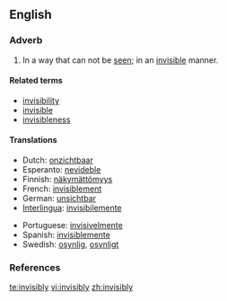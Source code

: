 ==English==

===Adverb===
{{infl|en|adverb}}

# In a way that can not be [[see]]n; in an [[invisible]] manner.

====Related terms====
* [[invisibility]]
* [[invisible]]
* [[invisibleness]]

====Translations====
{{top}}
* Dutch: [[onzichtbaar]]
* Esperanto: [[nevideble]]
* Finnish: [[näkymättömyys]]
* French: [[invisiblement]]
* German: [[unsichtbar]]
* [[Interlingua]]: [[invisibilemente]]
{{mid}}
* Portuguese: [[invisivelmente]]
* Spanish: [[invisiblemente]]
* Swedish: [[osynlig]], [[osynligt]]
{{bottom}}

===References===
{{R:Webster 1913}}

[[te:invisibly]]
[[vi:invisibly]]
[[zh:invisibly]]